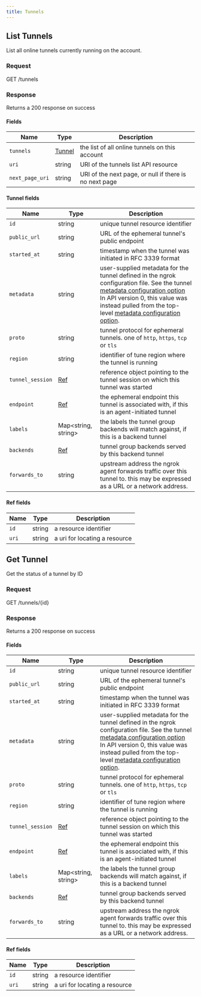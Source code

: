 ```yaml
---
title: Tunnels
---
```




## List Tunnels

List all online tunnels currently running on the account.

### Request

GET /tunnels

<TunnelsListRequest />

### Response

Returns a 200 response on success

<TunnelsListResponse />

#### Fields

| Name            | Type                     | Description                                            |
| --------------- | ------------------------ | ------------------------------------------------------ |
| `tunnels`       | [Tunnel](#tunnel-fields) | the list of all online tunnels on this account         |
| `uri`           | string                   | URI of the tunnels list API resource                   |
| `next_page_uri` | string                   | URI of the next page, or null if there is no next page |

#### Tunnel fields

| Name             | Type                      | Description                                                                                                                                                                                                                                                                                                                                                                                                               |
| ---------------- | ------------------------- | ------------------------------------------------------------------------------------------------------------------------------------------------------------------------------------------------------------------------------------------------------------------------------------------------------------------------------------------------------------------------------------------------------------------------- |
| `id`             | string                    | unique tunnel resource identifier                                                                                                                                                                                                                                                                                                                                                                                         |
| `public_url`     | string                    | URL of the ephemeral tunnel's public endpoint                                                                                                                                                                                                                                                                                                                                                                             |
| `started_at`     | string                    | timestamp when the tunnel was initiated in RFC 3339 format                                                                                                                                                                                                                                                                                                                                                                |
| `metadata`       | string                    | user-supplied metadata for the tunnel defined in the ngrok configuration file. See the tunnel [metadata configuration option](https://ngrok.com/docs/secure-tunnels/ngrok-agent/reference/config#common-tunnel-configuration-properties) In API version 0, this value was instead pulled from the top-level [metadata configuration option](https://ngrok.com/docs/secure-tunnels/ngrok-agent/reference/config#metadata). |
| `proto`          | string                    | tunnel protocol for ephemeral tunnels. one of `http`, `https`, `tcp` or `tls`                                                                                                                                                                                                                                                                                                                                             |
| `region`         | string                    | identifier of tune region where the tunnel is running                                                                                                                                                                                                                                                                                                                                                                     |
| `tunnel_session` | [Ref](#ref-fields)        | reference object pointing to the tunnel session on which this tunnel was started                                                                                                                                                                                                                                                                                                                                          |
| `endpoint`       | [Ref](#ref-fields)        | the ephemeral endpoint this tunnel is associated with, if this is an agent-initiated tunnel                                                                                                                                                                                                                                                                                                                               |
| `labels`         | Map&lt;string, string&gt; | the labels the tunnel group backends will match against, if this is a backend tunnel                                                                                                                                                                                                                                                                                                                                      |
| `backends`       | [Ref](#ref-fields)        | tunnel group backends served by this backend tunnel                                                                                                                                                                                                                                                                                                                                                                       |
| `forwards_to`    | string                    | upstream address the ngrok agent forwards traffic over this tunnel to. this may be expressed as a URL or a network address.                                                                                                                                                                                                                                                                                               |

#### Ref fields

| Name  | Type   | Description                   |
| ----- | ------ | ----------------------------- |
| `id`  | string | a resource identifier         |
| `uri` | string | a uri for locating a resource |

## Get Tunnel

Get the status of a tunnel by ID

### Request

GET /tunnels/\{id\}

<TunnelsGetRequest />

### Response

Returns a 200 response on success

<TunnelsGetResponse />

#### Fields

| Name             | Type                      | Description                                                                                                                                                                                                                                                                                                                                                                                                               |
| ---------------- | ------------------------- | ------------------------------------------------------------------------------------------------------------------------------------------------------------------------------------------------------------------------------------------------------------------------------------------------------------------------------------------------------------------------------------------------------------------------- |
| `id`             | string                    | unique tunnel resource identifier                                                                                                                                                                                                                                                                                                                                                                                         |
| `public_url`     | string                    | URL of the ephemeral tunnel's public endpoint                                                                                                                                                                                                                                                                                                                                                                             |
| `started_at`     | string                    | timestamp when the tunnel was initiated in RFC 3339 format                                                                                                                                                                                                                                                                                                                                                                |
| `metadata`       | string                    | user-supplied metadata for the tunnel defined in the ngrok configuration file. See the tunnel [metadata configuration option](https://ngrok.com/docs/secure-tunnels/ngrok-agent/reference/config#common-tunnel-configuration-properties) In API version 0, this value was instead pulled from the top-level [metadata configuration option](https://ngrok.com/docs/secure-tunnels/ngrok-agent/reference/config#metadata). |
| `proto`          | string                    | tunnel protocol for ephemeral tunnels. one of `http`, `https`, `tcp` or `tls`                                                                                                                                                                                                                                                                                                                                             |
| `region`         | string                    | identifier of tune region where the tunnel is running                                                                                                                                                                                                                                                                                                                                                                     |
| `tunnel_session` | [Ref](#ref-fields)        | reference object pointing to the tunnel session on which this tunnel was started                                                                                                                                                                                                                                                                                                                                          |
| `endpoint`       | [Ref](#ref-fields)        | the ephemeral endpoint this tunnel is associated with, if this is an agent-initiated tunnel                                                                                                                                                                                                                                                                                                                               |
| `labels`         | Map&lt;string, string&gt; | the labels the tunnel group backends will match against, if this is a backend tunnel                                                                                                                                                                                                                                                                                                                                      |
| `backends`       | [Ref](#ref-fields)        | tunnel group backends served by this backend tunnel                                                                                                                                                                                                                                                                                                                                                                       |
| `forwards_to`    | string                    | upstream address the ngrok agent forwards traffic over this tunnel to. this may be expressed as a URL or a network address.                                                                                                                                                                                                                                                                                               |

#### Ref fields

| Name  | Type   | Description                   |
| ----- | ------ | ----------------------------- |
| `id`  | string | a resource identifier         |
| `uri` | string | a uri for locating a resource |
